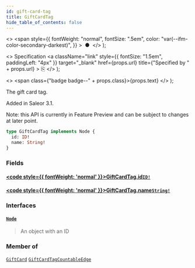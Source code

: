 ```yaml
---
id: gift-card-tag
title: GiftCardTag
hide_table_of_contents: false
---
```


  <>
    <span
      style={{
        fontWeight: "normal",
        fontSize: ".5em",
        color: "var(--ifm-color-secondary-darkest)",
      }}
    >
      &nbsp;●&nbsp;
    </span>
  </>
);

  <>
    Specification
    <a
      className="link"
      style={{ fontSize: "1.5em", paddingLeft: "4px" }}
      target="\_blank"
      href={props.url}
      title={"Specified by " + props.url}
    >
      ⎘
    </a>
  </>
);

  <>
    <span class={"badge badge--" + props.class}>{props.text}</span>
  </>
);

The gift card tag.

Added in Saleor 3.1.

Note: this API is currently in Feature Preview and can be subject to changes at later point.

```graphql
type GiftCardTag implements Node {
  id: ID!
  name: String!
}
```

### Fields

#### [<code style={{ fontWeight: 'normal' }}>GiftCardTag.<b>id</b></code>](#)<Bullet />[`ID!`](../../../developer/api-reference/scalars/id) <Badge class="secondary" text="non-null"/> <Badge class="secondary" text="scalar"/>

>

#### [<code style={{ fontWeight: 'normal' }}>GiftCardTag.<b>name</b></code>](#)<Bullet />[`String!`](../../../developer/api-reference/scalars/string) <Badge class="secondary" text="non-null"/> <Badge class="secondary" text="scalar"/>

>

### Interfaces

#### [`Node`](../../../developer/api-reference/interfaces/node) <Badge class="secondary" text="interface"/>

> An object with an ID

### Member of

[`GiftCard`](../../../developer/api-reference/objects/gift-card) <Badge class="secondary" text="object"/><Bullet />[`GiftCardTagCountableEdge`](../../../developer/api-reference/objects/gift-card-tag-countable-edge) <Badge class="secondary" text="object"/>
